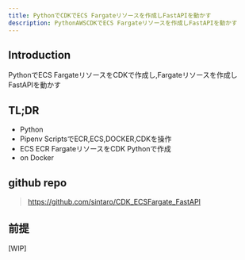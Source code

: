 ```yaml
---
title: PythonでCDKでECS Fargateリソースを作成しFastAPIを動かす
description: PythonAWSCDKでECS Fargateリソースを作成しFastAPIを動かす
---
```


## Introduction

PythonでECS FargateリソースをCDKで作成し,Fargateリソースを作成しFastAPIを動かす

## TL;DR
- Python
- Pipenv ScriptsでECR,ECS,DOCKER,CDKを操作
- ECS ECR FargateリソースをCDK Pythonで作成
- on Docker

## github repo

> https://github.com/sintaro/CDK_ECSFargate_FastAPI


## 前提
[WIP]
<!-- 事前にcdkをインストール済み

```sh title=cdkのインストール
$ npm install -g aws-cdk
``` -->


